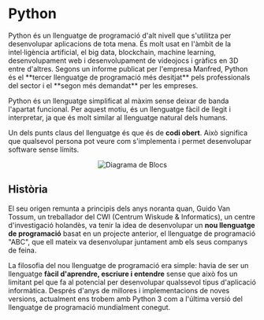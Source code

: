 
# Python
<Callout emoji="">
  Python és un llenguatge de programació d'alt nivell que s'utilitza per desenvolupar aplicacions de tota mena. És molt usat en l'àmbit de la intel·ligència artificial, el big data, blockchain, machine learning, desenvolupament web i desenvolupament de videojocs i gràfics en 3D entre d'altres. Segons un informe publicat per l'empresa Manfred, Python és el **tercer llenguatge de programació més desitjat** pels professionals del sector i el **segon més demandat** per les empreses.
</Callout>

Python és un llenguatge simplificat al màxim sense deixar de banda l'apartat funcional. Per aquest motiu, és un llenguatge fàcil de llegit i interpretar, ja que és molt similar al llenguatge natural dels humans.

Un dels punts claus del llenguatge és que és de **codi obert**. Això significa que qualsevol persona pot veure com s'implementa i permet desenvolupar software sense límits.
<div align="center">

  <Bleed>![Diagrama de Blocs](../../../public/python.png)</Bleed>
</div>

## Història
El seu origen remunta a principis dels anys noranta quan, Guido Van Tossum, un treballador del CWI (Centrum Wiskude & Informatics), un centre d'investigació holandès, va tenir la idea de desenvolupar un **nou llenguatge de programació** basat en un projecte anterior, el llenguatge de programació "ABC", que ell mateix va desenvolupar juntament amb els seus companys de feina.

La filosofia del nou llenguatge de programació era simple: havia de ser un llenguatge **fàcil d'aprendre, escriure i entendre** sense que això fos un limitant pel que fa al potencial per desenvolupar qualssevol tipus d'aplicació informàtica. Després d'anys de millores i implementacions de noves versions, actualment ens trobem amb Python 3 com a l'última versió del llenguatge de programació mundialment conegut.